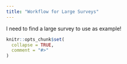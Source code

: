 ```yaml
---
title: "Workflow for Large Surveys"
---
```


I need to find a large survey to use as example!

```r
knitr::opts_chunk$set(
  collapse = TRUE,
  comment = "#>"
)
```

```r

```

```r

```

```r


```
